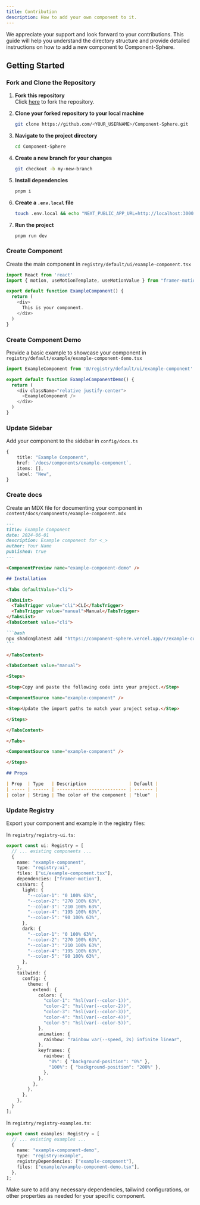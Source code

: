 ```yaml
---
title: Contribution
description: How to add your own component to it.
---
```



We appreciate your support and look forward to your contributions.
This guide will help you understand the directory structure and provide detailed instructions on how to add a new component to Component-Sphere.


## Getting Started


<Steps> 

### Fork and Clone the Repository

1. **Fork this repository**  
   Click [here](https://github.com/spranjal3301/Component-Sphere/fork) to fork the repository.

2. **Clone your forked repository to your local machine**

   ```bash
   git clone https://github.com/<YOUR_USERNAME>/Component-Sphere.git
   ```

3. **Navigate to the project directory**

   ```bash
   cd Component-Sphere
   ```

4. **Create a new branch for your changes**

   ```bash
   git checkout -b my-new-branch
   ```

5. **Install dependencies**

   ```bash
   pnpm i
   ```

6. **Create a `.env.local` file**

   ```bash
   touch .env.local && echo "NEXT_PUBLIC_APP_URL=http://localhost:3000" > .env.local
   ```

7. **Run the project**
   ```bash
   pnpm run dev
   ```


###  Create Component

Create the main component in `registry/default/ui/example-component.tsx`

```typescript
import React from 'react'
import { motion, useMotionTemplate, useMotionValue } from "framer-motion";

export default function ExampleComponent() {
  return (
    <div>
      This is your component.
    </div>
  )
}
```

### Create Component Demo

Provide a basic example to showcase your component in `registry/default/example/example-component-demo.tsx`

```typescript
import ExampleComponent from '@/registry/default/ui/example-component'

export default function ExampleComponentDemo() {
  return (
    <div className="relative justify-center">
      <ExampleComponent />
    </div>
  )
}
```

### Update Sidebar

Add your component to the sidebar in `config/docs.ts`

```typescript
{
    title: "Example Component",
    href: `/docs/components/example-component`,
    items: [],
    label: "New",
}
```

### Create docs

Create an MDX file for documenting your component in `content/docs/components/example-component.mdx`

````md
---
title: Example Component
date: 2024-06-01
description: Example component for <_>
author: Your Name
published: true
---

<ComponentPreview name="example-component-demo" />

## Installation

<Tabs defaultValue="cli">

<TabsList>
  <TabsTrigger value="cli">CLI</TabsTrigger>
  <TabsTrigger value="manual">Manual</TabsTrigger>
</TabsList>
<TabsContent value="cli">

```bash
npx shadcn@latest add "https://component-sphere.vercel.app/r/example-component"
```

</TabsContent>

<TabsContent value="manual">

<Steps>

<Step>Copy and paste the following code into your project.</Step>

<ComponentSource name="example-component" />

<Step>Update the import paths to match your project setup.</Step>

</Steps>

</TabsContent>

</Tabs>

<ComponentSource name="example-component" />

</Steps>

## Props

| Prop  | Type   | Description                | Default |
| ----- | ------ | -------------------------- | ------- |
| color | String | The color of the component | "blue"  |
````

###  Update Registry

Export your component and example in the registry files:

In `registry/registry-ui.ts`:

```typescript
export const ui: Registry = [
  // ... existing components ...
  {
    name: "example-component",
    type: "registry:ui",
    files: ["ui/example-component.tsx"],
    dependencies: ["framer-motion"],
    cssVars: {
      light: {
        "--color-1": "0 100% 63%",
        "--color-2": "270 100% 63%",
        "--color-3": "210 100% 63%",
        "--color-4": "195 100% 63%",
        "--color-5": "90 100% 63%",
      },
      dark: {
        "--color-1": "0 100% 63%",
        "--color-2": "270 100% 63%",
        "--color-3": "210 100% 63%",
        "--color-4": "195 100% 63%",
        "--color-5": "90 100% 63%",
      },
    },
    tailwind: {
      config: {
        theme: {
          extend: {
            colors: {
              "color-1": "hsl(var(--color-1))",
              "color-2": "hsl(var(--color-2))",
              "color-3": "hsl(var(--color-3))",
              "color-4": "hsl(var(--color-4))",
              "color-5": "hsl(var(--color-5))",
            },
            animation: {
              rainbow: "rainbow var(--speed, 2s) infinite linear",
            },
            keyframes: {
              rainbow: {
                "0%": { "background-position": "0%" },
                "100%": { "background-position": "200%" },
              },
            },
          },
        },
      },
    },
  }
];
```

In `registry/registry-examples.ts`:

```typescript
export const examples: Registry = [
  // ... existing examples ...
  {
    name: "example-component-demo",
    type: "registry:example",
    registryDependencies: ["example-component"],
    files: ["example/example-component-demo.tsx"],
  },
];
```

Make sure to add any necessary dependencies, tailwind configurations, or other properties as needed for your specific component.

</Steps>



